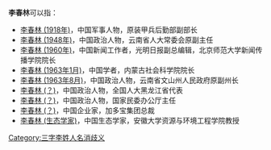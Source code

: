 '''李春林'''可以指：
* [[李春林_(1918年)|李春林 (1918年)]]，中国军事人物，原装甲兵后勤部副部长
* [[李春林_(1948年)|李春林 (1948年)]]，中国政治人物，云南省人大常委会原副主任
* [[李春林_(1960年)|李春林 (1960年)]]，中国新闻工作者，光明日报副总编辑，北京师范大学新闻传播学院院长
* [[李春林_(1963年1月)|李春林 (1963年1月)]]，中国学者，内蒙古社会科学院院长
* [[李春林_(1963年8月)|李春林 (1963年8月)]]，中国政治人物，云南省文山州人民政府原副州长
* [[李春林_(？)|李春林 (？)]]，中国政治人物，全国人大黑龙江省代表
* [[李春林_(？)|李春林 (？)]]，中国政治人物，国家民委办公厅主任
* [[李春林_(？)|李春林 (？)]]，中国企业家，加多宝集团总裁
* [[李春林_(生态学家)|李春林 (生态学家)]]，中国生态学家，安徽大学资源与环境工程学院教授

{{disambig}}

[[Category:三字李姓人名消歧义|Category:三字李姓人名消歧义]]
